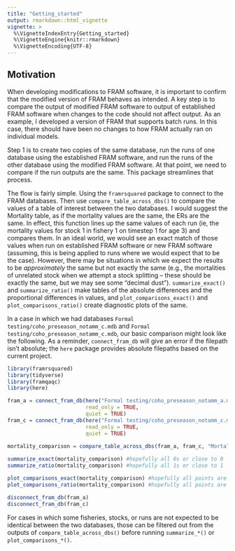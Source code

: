 ```yaml
---
title: "Getting_started"
output: rmarkdown::html_vignette
vignette: >
  %\VignetteIndexEntry{Getting_started}
  %\VignetteEngine{knitr::rmarkdown}
  %\VignetteEncoding{UTF-8}
---
```


## Motivation

When developing modifications to FRAM software, it is important to confirm that the modified version of FRAM behaves as intended. A key step is to compare the output of modified FRAM software to output of established FRAM software when changes to the code should not affect output. As an example, I developed a version of FRAM that supports batch runs. In this case, there should have been no changes to how FRAM actually ran on individual models. 

Step 1 is to create two copies of the same database, run the runs of one database using the established FRAM software, and run the runs of the other database using the modified FRAM software. At that point, we need to compare if the run outputs are the same. This package streamlines that process.

The flow is fairly simple. Using the `framrsquared` package to connect to the FRAM databases. Then use `compare_table_across_dbs()` to compare the values of a table of interest between the two databases. I would suggest the Mortality table, as if the mortality values are the same, the ERs are the same.  In effect, this function lines up the same values of each run (ie, the mortality values for stock 1 in fishery 1 on timestep 1 for age 3) and compares them. In an ideal world, we would see an exact match of those values when run on established FRAM software or new FRAM software (assuming, this is being applied to runs where we would expect that to be the case). However, there may be situations in which we expect the results to be *approximately* the same but not exactly the same (e.g., the mortalities of unrelated stock when we attempt a stock splitting -- these should be exactly the same, but we may see some "decimal dust"). `summarize_exact()` and `summarize_ratio()` make tables of the absolute differences and the proportional differences in values, and `plot_comparisons_exact()` and `plot_comparisons_ratio()` create diagnostic plots of the same.

In a case in which we had databases `Formal testing/coho_preseason_notamm_c.mdb` and `Formal testing/coho_preseason_notamm_c.mdb`, 
our basic comparison might look like the following. As a reminder, `connect_fram_db` will give an error if the filepath isn't absolute; the `here` package provides absolute filepaths based on the current project.

```r
library(framrsquared)
library(tidyverse)
library(framqaqc)
library(here)

fram_a = connect_fram_db(here("Formal testing/coho_preseason_notamm_a.mdb"),
                         read_only = TRUE,
                         quiet = TRUE)
fram_c = connect_fram_db(here("Formal testing/coho_preseason_notamm_c.mdb"),
                         read_only = TRUE,
                         quiet = TRUE)
                         
mortality_comparison = compare_table_across_dbs(fram_a, fram_c, "Mortality")

summarize_exact(mortality_comparison) #hopefully all 0s or close to 0
summarize_ratio(mortality_comparison) #hopefully all 1s or close to 1

plot_comparisons_exact(mortality_comparison) #hopefully all points are on or near the 1:1 line
plot_comparisons_ratio(mortality_comparison) #hopefully all points are on or the y = 1 line

disconnect_fram_db(fram_a)
disconnect_fram_db(fram_c)
```

For cases in which some fisheries, stocks, or runs are not expected to be identical between the two databases, those can be filtered out from the outputs of `compare_table_across_dbs()` before running `summarize_*()` or `plot_comparisons_*()`. 

